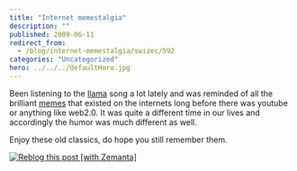 ```yaml
---
title: "Internet memestalgia"
description: ""
published: 2009-06-11
redirect_from:
  - /blog/internet-memestalgia/swizec/592
categories: "Uncategorized"
hero: ../../../defaultHero.jpg
---
```


Been listening to the [llama](http://en.wikipedia.org/wiki/Llama "Llama") song a lot lately and was reminded of all the brilliant [memes](http://en.wikipedia.org/wiki/Meme "Meme") that existed on the internets long before there was youtube or anything like web2.0. It was quite a different time in our lives and accordingly the humor was much different as well.

Enjoy these old classics, do hope you still remember them.

[![Reblog this post [with Zemanta]](http://img.zemanta.com/reblog_e.png?x-id=421cb74e-e79f-4d65-b005-67750ae98be1)](http://reblog.zemanta.com/zemified/421cb74e-e79f-4d65-b005-67750ae98be1/ "Reblog this post [with Zemanta]")
